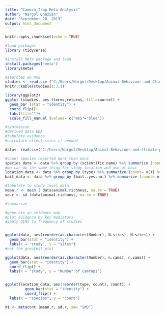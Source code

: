 ```yaml
---
title: "Camera Trap Meta Analysis"
author: "Nargol Ghazian"
date: "September 20, 2019"
output: html_document
---
```


```r
knitr::opts_chunk$set(echo = TRUE)
```

```r
#load packages
library (tidyverse)

#install Meta package and load
install.packages("meta")
library(meta)

#searches on WoS
studies <- read.csv ("C:/Users/Nargol/Desktop/Animal-Behaviour-and-Climate-project/CH1/META/result hits. csv.csv")
knitr::kable(studies[1:3,])

```

```r
library(ggplot2)
ggplot (studies, aes (terms,returns, fill=source)) +
  geom_bar (stat = "identity") +
  coord_flip()+
  labs(fill="")+
  scale_fill_manual (values= c("WoS"="blue"))

```

```r
#synthesize
#derived data EDA
#tabulate evidence
#calculate effect sizes if needed

data<- read.csv("C:/Users/Nargol/Desktop/Animal-Behaviour-and-Climate-project/CH1/META/data_statsready.csv")

#count species reported more than once
species_data <- data %>% group_by (scientific.name) %>% summarize (count= n()) %>% filter(count >=2)
#we can do the same thing for study location and use of bait
location_data <- data %>% group_by (type) %>% summarize (count= n()) %>% filter(count >=2)
bait_data <- data %>% group_by (bait..yes.no.) %>% summarize (count= n()) %>% filter(count >=2)

#tabulate to study-level data
mean.r <- mean ( data$animal.richness, na.rm = TRUE) 
sd.r <- sd (data$animal.richness, na.rm = TRUE) 

#summarize,
```


```r
#generate an evidence map
#plot evidence by key mediators 
#apply GLMs to frequency of studies


ggplot(data, aes(reorder(as.character(Number), N.sites), N.sites)) +
  geom_bar(stat = "identity") + 
  labs(x = "study", y = "sites")
#not the greatest plot

ggplot(data, aes(reorder(as.character(Number), n.cams), n.cams)) +
  geom_bar(stat = "identity") + 
  coord_flip() +
  labs(x = "study", y = "Number of Camraps") 


ggplot(location_data, aes(reorder(type, count), count)) +
         geom_bar(stat = "identity") +
         coord_flip() +
  labs(x = "species", y = "count")
```


```r

m1 <- metacont (mean.r, sd.r, sm= "SMD")



```


